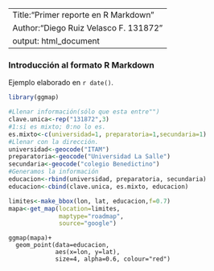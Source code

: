 ----
Title:"Primer reporte en R Markdown"
Author:"Diego Ruiz Velasco F. 131872"
output: html_document
-------

### Introducción al formato R Markdown

Ejemplo elaborado en `r date()`.

```r
library(ggmap)
```

```r
#Llenar información(sólo que esta entre"")
clave.unica<-rep("131872",3)
#1:si es mixto; 0:no lo es.
es.mixto<-c(universidad=1, preparatoria=1,secundaria=1)
#Llenar con la dirección.
universidad<-geocode("ITAM")
preparatoria<-geocode("Universidad La Salle")
secundaria<-geocode("colegio Benedictino")
#Generamos la información
educacion<-rbind(universidad, preparatoria, secundaria)
educacion<-cbind(clave.unica, es.mixto, educacion)
```

```r
limites<-make_bbox(lon, lat, educacion,f=0.7)
mapa<-get_map(location=limites,
              maptype="roadmap",
              source="google")
```

```rGraficaLocalizaciones
ggmap(mapa)+
  geom_point(data=educacion,
             aes(x=lon, y=lat),
             size=4, alpha=0.6, colour="red")
```

